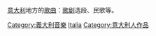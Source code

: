 {{Catnav|頁面分類|各種主題的頁面分類|按國家分類|各國文化|義大利文化}}
{{Catnav|頁面分類|人类社会|文化|各國文化|義大利文化}}

[[意大利|意大利]]地方的[[歌曲|歌曲]]：[[歌剧|歌剧]]选段、民歌等。

[[Category:義大利音樂‎|Category:義大利音樂‎]]
[[Category:各国歌曲|Italia]]
[[Category:意大利人作品|Category:意大利人作品]]